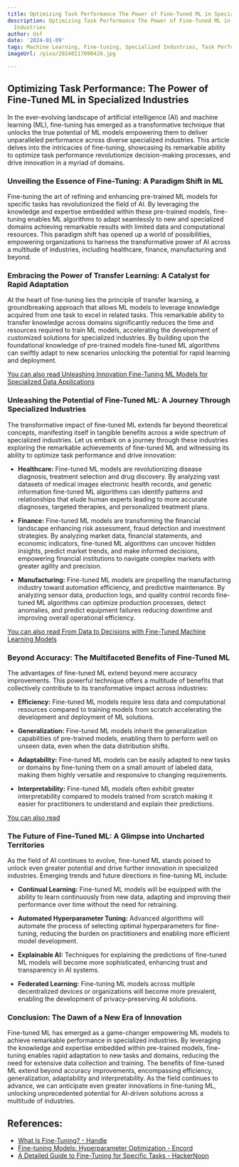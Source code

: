 ```yaml
---
title: Optimizing Task Performance The Power of Fine-Tuned ML in Specialized Industries
description: Optimizing Task Performance The Power of Fine-Tuned ML in Specialized
  Industries
author: Usf
date: '2024-01-09'
tags: Machine Learning, Fine-tuning, Specialized Industries, Task Performance Optimization
imageUrl: /pixa/20240117090426.jpg

---
```

## Optimizing Task Performance: The Power of Fine-Tuned ML in Specialized Industries


In the ever-evolving landscape of artificial intelligence (AI) and machine learning (ML),  fine-tuning has emerged as a  transformative technique that unlocks the true potential of ML models empowering them  to  deliver unparalleled performance across diverse specialized industries. This article delves into the intricacies  of fine-tuning, showcasing its  remarkable ability to optimize task performance revolutionize decision-making processes, and drive innovation in a myriad of domains.


### Unveiling the Essence of  Fine-Tuning: A Paradigm Shift in ML

Fine-tuning the art of refining and enhancing pre-trained ML models for specific tasks has revolutionized the field of AI. By leveraging the knowledge and expertise embedded within these pre-trained models,  fine-tuning enables ML algorithms to adapt seamlessly to new and specialized  domains achieving remarkable results with limited data and computational resources. This paradigm shift has  opened up a world of possibilities, empowering organizations to  harness the transformative power of AI across a multitude of  industries, including healthcare, finance, manufacturing and beyond.


### Embracing  the Power of Transfer Learning:  A Catalyst  for Rapid  Adaptation

At the heart of fine-tuning  lies the principle of transfer learning,  a groundbreaking approach that allows ML models to leverage knowledge acquired from one task to excel in related  tasks.  This remarkable ability to transfer knowledge across domains significantly reduces the time and resources required  to train ML models, accelerating the development  of customized solutions for specialized industries. By building upon the foundational knowledge of pre-trained models  fine-tuned ML algorithms can swiftly adapt to new scenarios unlocking the potential for rapid learning and deployment.


[You can also  read Unleashing Innovation Fine-Tuning ML Models for Specialized  Data Applications](Unleashing%20Innovation%20Fine-Tuning%20ML%20Models%20for%20Specialized%20Data%20Applications)


### Unleashing the Potential of Fine-Tuned  ML: A Journey Through Specialized Industries

The  transformative impact of fine-tuned ML extends far beyond theoretical concepts, manifesting  itself in tangible benefits  across a  wide spectrum of specialized industries. Let us embark on a journey through these industries exploring the  remarkable achievements  of fine-tuned ML and witnessing its ability to optimize task performance and drive innovation:


- **Healthcare:** Fine-tuned ML models are revolutionizing disease diagnosis, treatment selection and drug  discovery. By  analyzing vast  datasets of medical images electronic health records, and genetic information fine-tuned ML algorithms can identify patterns and relationships that elude human experts leading to more accurate diagnoses,  targeted therapies, and personalized treatment plans.


- **Finance:** Fine-tuned ML models  are transforming the financial landscape enhancing risk assessment, fraud detection and investment strategies. By analyzing market data, financial statements,  and  economic indicators, fine-tuned  ML algorithms can uncover hidden insights, predict market  trends, and make informed decisions, empowering financial institutions to navigate complex markets with  greater  agility  and  precision.


- **Manufacturing:** Fine-tuned ML models are propelling the manufacturing industry toward automation  efficiency, and predictive maintenance. By analyzing sensor data, production logs, and  quality control records fine-tuned ML algorithms can optimize production  processes, detect anomalies, and predict equipment failures reducing downtime and improving overall operational efficiency.


[You can also read From Data  to Decisions  with Fine-Tuned Machine Learning  Models](From%20Data%20to%20Decisions%20with%20Fine-Tuned%20Machine%20Learning%20Models)


### Beyond Accuracy: The Multifaceted Benefits of Fine-Tuned ML

The  advantages of fine-tuned  ML extend beyond mere accuracy improvements. This powerful technique offers a multitude of benefits that collectively contribute to its transformative impact across industries:


- **Efficiency:** Fine-tuned ML models require less data and  computational resources compared  to training models from  scratch accelerating the  development and deployment of ML solutions.


- **Generalization:**  Fine-tuned ML models inherit the generalization capabilities of pre-trained models, enabling them to perform well on  unseen  data, even when the data distribution shifts.


- **Adaptability:** Fine-tuned ML  models  can be easily adapted to new tasks or domains by fine-tuning them on a small  amount of labeled data, making them  highly versatile and responsive to changing requirements.


-  **Interpretability:** Fine-tuned ML  models often  exhibit greater interpretability compared  to models trained from scratch making it easier for  practitioners to understand and explain their predictions.


[You can also  read ]()


### The Future of Fine-Tuned  ML: A Glimpse into Uncharted Territories

As the field of  AI continues to  evolve, fine-tuned ML stands poised to unlock  even greater potential and drive further  innovation in specialized industries. Emerging trends and future directions in fine-tuning ML include:


- **Continual Learning:** Fine-tuned ML models will be equipped with the ability to  learn continuously  from new data, adapting and improving their performance over time without the need for retraining.


- **Automated Hyperparameter Tuning:** Advanced algorithms will automate the process of selecting optimal  hyperparameters for fine-tuning, reducing the burden on practitioners and enabling more efficient model development.


-  **Explainable AI:** Techniques for explaining the predictions of fine-tuned ML models will become  more sophisticated, enhancing trust and transparency in AI systems.


-  **Federated  Learning:** Fine-tuning ML models  across multiple decentralized devices or organizations will become more  prevalent, enabling the development of privacy-preserving AI solutions.


### Conclusion: The Dawn of a New Era  of Innovation

Fine-tuned ML has emerged as a game-changer  empowering ML models to achieve remarkable performance in specialized industries. By leveraging the knowledge and expertise embedded within pre-trained models, fine-tuning enables rapid adaptation to new tasks and domains, reducing the need for extensive data collection and training. The benefits of fine-tuned ML extend beyond accuracy improvements, encompassing efficiency, generalization, adaptability and interpretability. As the field continues to advance, we can anticipate even greater innovations in fine-tuning ML, unlocking unprecedented potential for AI-driven solutions across a multitude of industries.

## References:
- [What Is Fine-Tuning? - Handle](https://www.askhandle.com/blog/what-is-fine-tuning)
- [Fine-tuning Models: Hyperparameter Optimization - Encord](https://encord.com/blog/fine-tuning-models-hyperparameter-optimization/)
- [A Detailed Guide to Fine-Tuning for Specific Tasks - HackerNoon](https://hackernoon.com/a-detailed-guide-to-fine-tuning-for-specific-tasks)
